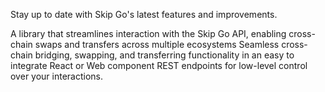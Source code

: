 Stay up to date with Skip Go's latest features and improvements.

<CardGroup cols={3}>

  <Card title="Client Library" icon="code" href="/release-notes/client" >
    A library that streamlines interaction with the Skip Go API, enabling cross-chain swaps and transfers across multiple ecosystems
  </Card>
  <Card title="Swap Widget" icon="bolt-lightning" href="/release-notes/swap-widget" >
    Seamless cross-chain bridging, swapping, and transferring functionality in an easy to integrate React or Web component
  </Card>
    <Card title="REST API" icon="sliders" href="/release-notes/api">
    REST endpoints for low-level control over your interactions.
  </Card>
</CardGroup>
